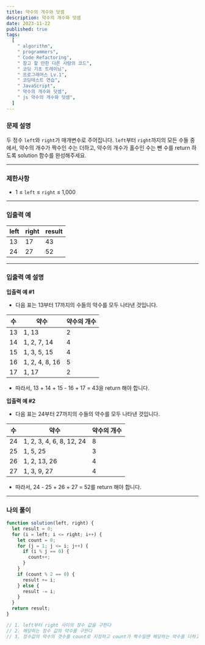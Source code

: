 ```yaml
---
title: 약수의 개수와 덧셈
description: 약수의 개수와 덧셈
date: 2023-11-22
published: true
tags:
  [
    " algorithm",
    " programmers",
    " Code Refactoring",
    " 참고 할 만한 다른 사람의 코드",
    " 코딩 기초 트레이닝",
    " 프로그래머스 Lv.1",
    " 코딩테스트 연습",
    " JavaScript",
    " 약수의 개수와 덧셈",
    " js 약수의 개수와 덧셈",
  ]
---
```


### 문제 설명

두 정수 `left`와 `right`가 매개변수로 주어집니다. `left`부터 `right`까지의 모든 수들 중에서, 약수의 개수가 짝수인 수는 더하고, 약수의 개수가 홀수인 수는 뺀 수를 return 하도록 solution 함수를 완성해주세요.

---

### 제한사항

- 1 ≤ `left` ≤ `right` ≤ 1,000

---

### 입출력 예

| left | right | result |
| ---- | ----- | ------ |
| 13   | 17    | 43     |
| 24   | 27    | 52     |

---

### 입출력 예 설명

**입출력 예 #1**

- 다음 표는 13부터 17까지의 수들의 약수를 모두 나타낸 것입니다.

| 수  | 약수           | 약수의 개수 |
| --- | -------------- | ----------- |
| 13  | 1, 13          | 2           |
| 14  | 1, 2, 7, 14    | 4           |
| 15  | 1, 3, 5, 15    | 4           |
| 16  | 1, 2, 4, 8, 16 | 5           |
| 17  | 1, 17          | 2           |

- 따라서, 13 + 14 + 15 - 16 + 17 = 43을 return 해야 합니다.

**입출력 예 #2**

- 다음 표는 24부터 27까지의 수들의 약수를 모두 나타낸 것입니다.

| 수  | 약수                     | 약수의 개수 |
| --- | ------------------------ | ----------- |
| 24  | 1, 2, 3, 4, 6, 8, 12, 24 | 8           |
| 25  | 1, 5, 25                 | 3           |
| 26  | 1, 2, 13, 26             | 4           |
| 27  | 1, 3, 9, 27              | 4           |

- 따라서, 24 - 25 + 26 + 27 = 52를 return 해야 합니다.

---

### 나의 풀이

```jsx
function solution(left, right) {
  let result = 0;
  for (i = left; i <= right; i++) {
    let count = 0;
    for (j = 1; j <= i; j++) {
      if (i % j == 0) {
        count++;
      }
    }
    if (count % 2 == 0) {
      result += i;
    } else {
      result -= i;
    }
  }
  return result;
}

// 1. left부터 right 사이의 정수 값을 구한다
// 2. 해당하는 정수 값의 약수를 구한다
// 3. 정수값의 약수의 갯수를 count로 지정하고 count가 짝수일땐 해당하는 약수를 더하고 홀수 일 경우엔 빼서 리턴한다
```
